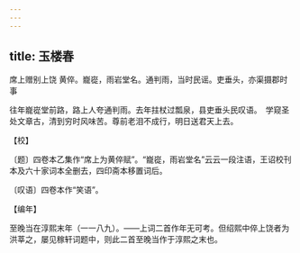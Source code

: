 ```yaml
---
---
---
```

title: 玉楼春
---



席上赠别上饶 黄倅。巃嵸，雨岩堂名。通判雨，当时民谣。吏垂头，亦渠摄郡时事





往年巃嵸堂前路，路上人夸通判雨。去年拄杖过瓢泉，县吏垂头民叹语。　学窥圣处文章古，清到穷时风味苦。尊前老泪不成行，明日送君天上去。





【校】


〔题〕四卷本乙集作“席上为黄倅赋”。“巃嵸，雨岩堂名”云云一段注语，王诏校刊本及六十家词本全删去，四印斋本移置词后。

〔叹语〕四卷本作“笑语”。





【编年】


至晚当在淳熙末年（一一八九）。——上词二首作年无可考。但绍熙中倅上饶者为洪莘之，屡见稼轩词题中，则此二首至晚当作于淳熙之末也。